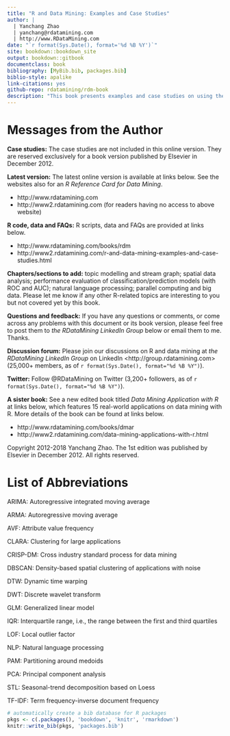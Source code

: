 ```yaml
--- 
title: "R and Data Mining: Examples and Case Studies"
author: |
  | Yanchang Zhao
  | yanchang@rdatamining.com
  | http://www.RDataMining.com
date: "`r format(Sys.Date(), format='%d %B %Y')`"
site: bookdown::bookdown_site
output: bookdown::gitbook
documentclass: book
bibliography: [MyBib.bib, packages.bib]
biblio-style: apalike
link-citations: yes
github-repo: rdatamining/rdm-book
description: "This book presents examples and case studies on using the R programming language for data science and analytics. It is the 2nd edition, with its 1st one published in December 2012."
---
```



# Messages from the Author {-}


**Case studies:** The case studies are not included in this online version. They are reserved exclusively for a book version published by Elsevier in December 2012.

**Latest version:** The latest online version is available at links below. See the websites also for an *R Reference Card for Data Mining*.

- http://www.rdatamining.com
- http://www2.rdatamining.com (for readers having no access to above website)


**R code, data and FAQs:** R scripts, data and FAQs are provided at links below.

- http://www.rdatamining.com/books/rdm
- http://www2.rdatamining.com/r-and-data-mining-examples-and-case-studies.html


**Chapters/sections to add:** topic modelling and stream graph; spatial data analysis; performance evaluation of classification/prediction models (with ROC and AUC); natural language processing; parallel computing and big data. Please let me know if any other R-related topics are interesting to you but not covered yet by this book.

**Questions and feedback:** If you have any questions or comments, or come across any problems with this document or its book version, please feel free to post them to *the RDataMining LinkedIn Group* below or email them to me. Thanks.

**Discussion forum:** Please join our discussions on R and data mining at *the RDataMining LinkedIn Group*  on LinkedIn \<http://group.rdatamining.com> (25,000+ members, as of `r format(Sys.Date(), format="%d %B %Y")`).

**Twitter:** Follow \@RDataMining on Twitter (3,200+ followers, as of `r format(Sys.Date(), format="%d %B %Y")`).

**A sister book:** See a new edited book titled *Data Mining Application with R* at links below, which features 15 real-world applications on data mining with R. More details of the book can be found at links below.

- http://www.rdatamining.com/books/dmar
- http://www2.rdatamining.com/data-mining-applications-with-r.html

Copyright 2012-2018 Yanchang Zhao. The 1st edition was published by Elsevier in December 2012. All rights reserved. 


# List of Abbreviations {-}

ARIMA: Autoregressive integrated moving average

ARMA: Autoregressive moving average

AVF: Attribute value frequency

CLARA: Clustering for large applications

CRISP-DM: Cross industry standard process for data mining

DBSCAN: Density-based spatial clustering of applications with noise

DTW: Dynamic time warping

DWT: Discrete wavelet transform

GLM: Generalized linear model

IQR: Interquartile range, i.e., the range between the first and third quartiles

LOF: Local outlier factor

NLP: Natural language processing

PAM: Partitioning around medoids

PCA: Principal component analysis

STL: Seasonal-trend decomposition based on Loess

TF-IDF: Term frequency-inverse document frequency



```r
# automatically create a bib database for R packages
pkgs <- c(.packages(), 'bookdown', 'knitr', 'rmarkdown')
knitr::write_bib(pkgs, 'packages.bib')
```
